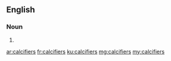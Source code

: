 ==English==

===Noun===
{{head|en|plural}}

# {{plural of|calcifier|lang=en}}

[[ar:calcifiers]]
[[fr:calcifiers]]
[[ku:calcifiers]]
[[mg:calcifiers]]
[[my:calcifiers]]